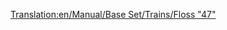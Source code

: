 [[Translation:en/Manual/Base Set/Trains/Floss "47"]]
{{ru/Поезда|Image=[[File:en/Floss47.png]]
|Name=Floss "47"
|Cost=£ 21093 (1054650 р.)
|Speed=160 км/ч (100 миль/ч)
|Weight=112 т
|Power=2580 л.с. (1924 кВт)
|Annual=£ 2132 (106600 р.)
|Designed=1962
|Lifespan=22
|Capacity=нет
|Description=Этот великолепный образец локомотива заставит благоговейно трепетать перед своей скоростью и мощью тех, кто использует [[ru/Manual/Base Set/Trains/UU "37"|UU "37"]]. Будучи довольно дорогим, он намного превосходит возможности своих предшественников, и, возможно, является лучшим тепловозом.
|Real-life=[http://en.wikipedia.org/wiki/British_Rail_Class_47 British Rail Class 47]
}}